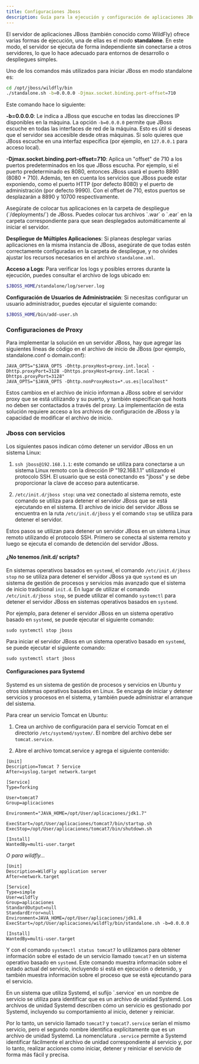 ```yaml
---
title: Configuraciones Jboss
description: Guía para la ejecución y configuración de aplicaciones JBoss en modo standalone sin utilizar Systemd.
---
```


El servidor de aplicaciones JBoss (también conocido como WildFly) ofrece varias formas de ejecución, una de ellas es el modo **standalone**. En este modo, el servidor se ejecuta de forma independiente sin conectarse a otros servidores, lo que lo hace adecuado para entornos de desarrollo o despliegues simples.

Uno de los comandos más utilizados para iniciar JBoss en modo standalone es:

```bash
cd /opt/jboss/wildfly/bin
./standalone.sh -b=0.0.0.0 -Djmax.socket.binding.port-offset=710
```

Este comando hace lo siguiente:

**-b=0.0.0.0**: Le indica a JBoss que escuche en todas las direcciones IP disponibles en la máquina. La opción `-b=0.0.0.0` permite que JBoss escuche en todas las interfaces de red de la máquina. Esto es útil si deseas que el servidor sea accesible desde otras máquinas. Si solo quieres que JBoss escuche en una interfaz específica (por ejemplo, en `127.0.0.1` para acceso local).

**-Djmax.socket.binding.port-offset=710**: Aplica un "offset" de 710 a los puertos predeterminados en los que JBoss escucha. Por ejemplo, si el puerto predeterminado es 8080, entonces JBoss usará el puerto 8890 (8080 + 710). Además, ten en cuenta los servicios que JBoss puede estar exponiendo, como el puerto HTTP (por defecto 8080) y el puerto de administración (por defecto 9990). Con el offset de 710, estos puertos se desplazarán a 8890 y 10700 respectivamente.

<Aside>
Asegúrate de colocar tus aplicaciones en la carpeta de despliegue (`/deployments/`) de JBoss. Puedes colocar tus archivos `.war` o `.ear` en la carpeta correspondiente para que sean desplegados automáticamente al iniciar el servidor.
</Aside>

**Despliegue de Múltiples Aplicaciones**:
Si planeas desplegar varias aplicaciones en la misma instancia de JBoss, asegúrate de que todas estén correctamente configuradas en la carpeta de despliegue, y no olvides ajustar los recursos necesarios en el archivo `standalone.xml`.

**Acceso a Logs**:
Para verificar los logs y posibles errores durante la ejecución, puedes consultar el archivo de logs ubicado en:

```bash
$JBOSS_HOME/standalone/log/server.log
```

**Configuración de Usuarios de Administración**:
Si necesitas configurar un usuario administrador, puedes ejecutar el siguiente comando:

```bash
$JBOSS_HOME/bin/add-user.sh
```

### Configuraciones de Proxy

Para implementar la solución en un servidor JBoss, hay que agregar las siguientes líneas de código en el archivo de inicio de JBoss (por ejemplo, standalone.conf o domain.conf):
```
JAVA_OPTS="$JAVA_OPTS -Dhttp.proxyHost=proxy.int.local -Dhttp.proxyPort=3128 -Dhttps.proxyHost=proxy.int.local -Dhttps.proxyPort=3128"
JAVA_OPTS="$JAVA_OPTS -Dhttp.nonProxyHosts=*.us.es|localhost"
```

Estos cambios en el archivo de inicio informan a JBoss sobre el servidor proxy que se está utilizando y su puerto, y también especifican qué hosts no deben ser contactados a través del proxy. La implementación de esta solución requiere acceso a los archivos de configuración de JBoss y la capacidad de modificar el archivo de inicio.

### Jboss con servicios

Los siguientes pasos indican cómo detener un servidor JBoss en un sistema Linux:

1. `ssh jboss@192.168.1.1`: este comando se utiliza para conectarse a un sistema Linux remoto con la dirección IP "192.168.1.1" utilizando el protocolo SSH. El usuario que se está conectando es "jboss" y se debe proporcionar la clave de acceso para autenticarse.

2. `/etc/init.d/jboss stop`: una vez conectado al sistema remoto, este comando se utiliza para detener el servidor JBoss que se está ejecutando en el sistema. El archivo de inicio del servidor JBoss se encuentra en la ruta `/etc/init.d/jboss` y el comando `stop` se utiliza para detener el servidor.

Estos pasos se utilizan para detener un servidor JBoss en un sistema Linux remoto utilizando el protocolo SSH. Primero se conecta al sistema remoto y luego se ejecuta el comando de detención del servidor JBoss.

#### ¿No tenemos /init.d/ scripts?
En sistemas operativos basados en `systemd`, el comando `/etc/init.d/jboss stop` no se utiliza para detener el servidor JBoss ya que `systemd` es un sistema de gestión de procesos y servicios más avanzado que el sistema de inicio tradicional `init.d`. En lugar de utilizar el comando `/etc/init.d/jboss stop`, se puede utilizar el comando `systemctl` para detener el servidor JBoss en sistemas operativos basados en `systemd`.

Por ejemplo, para detener el servidor JBoss en un sistema operativo basado en `systemd`, se puede ejecutar el siguiente comando:

```
sudo systemctl stop jboss
```

Para iniciar el servidor JBoss en un sistema operativo basado en `systemd`, se puede ejecutar el siguiente comando:


```
sudo systemctl start jboss
```

#### Configuraciones para Systemd

Systemd es un sistema de gestión de procesos y servicios en Ubuntu y otros sistemas operativos basados en Linux. Se encarga de iniciar y detener servicios y procesos en el sistema, y también puede administrar el arranque del sistema.

Para crear un servicio Tomcat en Ubuntu:

1. Crea un archivo de configuración para el servicio Tomcat en el directorio `/etc/systemd/system/`. El nombre del archivo debe ser `tomcat.service`.

2. Abre el archivo tomcat.service y agrega el siguiente contenido:

```
[Unit]
Description=Tomcat 7 Service
After=syslog.target network.target

[Service]
Type=forking

User=tomcat7
Group=aplicaciones

Environment="JAVA_HOME=/opt/User/aplicaciones/jdk1.7"

ExecStart=/opt/User/aplicaciones/tomcat7/bin/startup.sh
ExecStop=/opt/User/aplicaciones/tomcat7/bin/shutdown.sh

[Install]
WantedBy=multi-user.target
```

_O para wildfly..._

```
[Unit]
Description=WildFly application server
After=network.target

[Service]
Type=simple
User=wildfly
Group=aplicaciones
StandardOutput=null
StandardError=null
Environment=JAVA_HOME=/opt/User/aplicaciones/jdk1.8
ExecStart=/opt/User/aplicaciones/wildfly/bin/standalone.sh -b=0.0.0.0

[Install]
WantedBy=multi-user.target
```

Y con el comando `systemctl status tomcat7` lo utilizamos para obtener información sobre el estado de un servicio llamado `tomcat7` en un sistema operativo basado en `systemd`. Este comando muestra información sobre el estado actual del servicio, incluyendo si está en ejecución o detenido, y también muestra información sobre el proceso que se está ejecutando para el servicio.

<Aside>
En un sistema que utiliza Systemd, el sufijo `.service` en un nombre de servicio se utiliza para identificar que es un archivo de unidad Systemd. Los archivos de unidad Systemd describen cómo un servicio es gestionado por Systemd, incluyendo su comportamiento al inicio, detener y reiniciar.

Por lo tanto, un servicio llamado `tomcat7` y `tomcat7.service` serían el mismo servicio, pero el segundo nombre identifica explícitamente que es un archivo de unidad Systemd. La nomenclatura `.service` permite a Systemd identificar fácilmente el archivo de unidad correspondiente al servicio y, por lo tanto, realizar acciones como iniciar, detener y reiniciar el servicio de forma más fácil y precisa.
</Aside>

